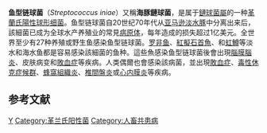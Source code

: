 {{Speciesbox
| taxon = Streptococcus iniae
| image = Streptococcus iniae.png
| image_caption = 鱼型链球菌
| binomial_authority = Pier, 1976<ref name=Pier1976>{{cite journal |vauthors=Pier GB, Madin SH |year=1976 |title=''Streptococcus iniae'' sp. nov., a beta-hemolytic streptococcus isolated from an Amazon Freshwater Dolphin, ''Inia geoffrensis'' |journal=International Journal of Systematic Bacteriology |volume=26 |issue=4 |pages=545–53 |url=http://ijs.sgmjournals.org/cgi/reprint/26/4/545.pdf |doi=10.1099/00207713-26-4-545}}</ref>
| synonyms = ''Streptococcus shiloi'' <small>(Eldar, 1994)</small>
}}

'''鱼型链球菌'''（''Streptococcus iniae''）又稱'''海豚鏈球菌'''，是属于[[鏈球菌屬|鏈球菌屬]]的一种[[革蘭氏陽性菌|革蘭氏陽性]][[球菌|球形]][[细菌|细菌]]。鱼型链球菌自20世纪70年代从[[亚马逊河|亚马逊]][[淡水豚|淡水豚]]中分离出来后，該細菌已成为全球水产养殖业的常見[[病原体|病原体]]，每年造成的损失超过1亿美元。全世界至少有27种养殖或野生鱼感染鱼型链球菌。[[罗非鱼|罗非鱼]]、[[紅擬石首魚|紅擬石首魚]]、{{link-en|杂交条纹鲈鱼|Hybrid striped bass}}和[[虹鱒|虹鱒]]等淡水和海水鱼都是容易感染該細菌的鱼种。這些魚感染鱼型链球菌後會出現[[腦膜腦炎|腦膜腦炎]]、皮肤病变和[[敗血症|敗血症]]等疾病。人类偶爾也會感染該病菌，並出現[[敗血症|敗血症]]、[[毒性休克症候群|毒性休克症候群]]、[[蜂窩組織炎|蜂窩組織炎]]、[[椎間盤炎|椎間盤炎]]或[[心内膜炎|心内膜炎]]等疾病。

==参考文献==
{{reflist}}

{{Gram-positive firmicutes diseases}}
{{taxonbar}}
[[Category:_1976年描述的细菌|Y]]
[[Category:革兰氏阳性菌|Category:革兰氏阳性菌]]
[[Category:人畜共患病|Category:人畜共患病]]